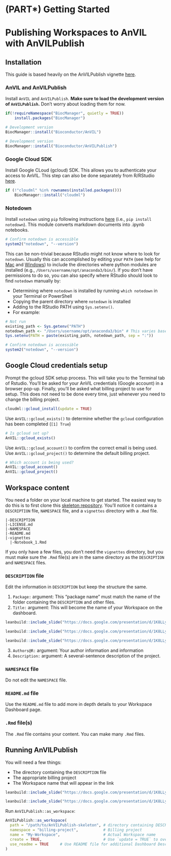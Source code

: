 # (PART\*) Getting Started {-}

# Publishing Workspaces to AnVIL with AnVILPublish

## Installation

This guide is based heavily on the AnVILPublish vignette [here](https://bioconductor.org/packages/release/bioc/vignettes/AnVILPublish/inst/doc/AnVILPublishIntro.html).

### AnVIL and AnVILPublish

Install `AnVIL` and `AnVILPublish`. **Make sure to load the development version of `AnVILPublish`.** Don't worry about loading them for now.

```r
if(!requireNamespace("BiocManager", quietly = TRUE))
    install.packages("BiocManager")

# Development version
BiocManager::install("Bioconductor/AnVIL")

# Development version
BiocManager::install("Bioconductor/AnVILPublish")
```

### Google Cloud SDK

Install Google CLoud (gcloud) SDK. This allows you to authenticate your access to AnVIL. This step can also be done separately from R/RStudio [here](https://cloud.google.com/sdk/docs/quickstart).

```r
if (!"cloudml" %in% rownames(installed.packages()))
    BiocManager::install("cloudml")
```

### Notedown

Install `notedown` using `pip` following instructions [here](https://github.com/aaren/notedown) (i.e., `pip install notedown`). This module converts markdown documents into .ipynb notebooks.

```r
# Confirm notedown is accessible
system2("notedown", "--version")
```

This can be non-trivial because RStudio might not know where to look for `notedown`. Usually this can accomplished by editing your `PATH` (see help for [Mac](https://www.architectryan.com/2012/10/02/add-to-the-path-on-mac-os-x-mountain-lion/) and [Windows](https://www.architectryan.com/2018/03/17/add-to-the-path-on-windows-10/)) to include the directories where python modules are installed (e.g., `/Users/username/opt/anaconda3/bin/`). If you don't have permissions to do so, you can also specify where RStudio should look to find `notedown` manually by:

- Determining where `notedown` is installed by running `which notedown` in your Terminal or PowerShell
- Copying the parent directory where `notedown` is installed
- Adding to the RStudio PATH using `Sys.setenv()`.
- For example:

```r
# Not run
existing_path <- Sys.getenv("PATH")
notedown_path <- "/Users/username/opt/anaconda3/bin" # This varies based on your operating system
Sys.setenv(PATH = paste(existing_path, notedown_path, sep = ":"))

# Confirm notedown is accessible
system2("notedown", "--version")
```

## Google Cloud credentials setup

Prompt the gcloud SDK setup process. This will take you to the Terminal tab of Rstudio. You'll be asked for your AnVIL credentials (Google account) in a browser pop-up. Finally, you'll be asked what billing project to use for setup. This does not need to be done every time, just whenever you need to change the billing project.

```r
cloudml::gcloud_install(update = TRUE)
```

Use `AnVIL::gcloud_exists()` to determine whether the `gcloud` configuration has been completed (`[1] True`)

```r
# Is gcloud set up?
AnVIL::gcloud_exists()
```

Use `AnVIL::gcloud_account()` to confirm the correct email is being used. Use `AnVIL::gcloud_project()` to determine the default billing project.

```r
# Which account is being used?
AnVIL::gcloud_account()
AnVIL::gcloud_project()
```

## Workspace content

You need a folder on your local machine to get started. The easiest way to do this is to first clone this [skeleton repository](https://github.com/avahoffman/AnVILPublish-skeleton). You'll notice it contains a `DESCRIPTION` file, `NAMESPACE` file, and a `vignettes` directory with a `.Rmd` file. 

```
|-DESCRIPTION
|-LICENSE.md
|-NAMESPACE
|-README.md
|-vignettes
  |-Notebook_1.Rmd
```

If you only have a few files, you don't need the `vignettes` directory, but you must make sure the `.Rmd` file(s) are in the same directory as the `DESCRIPTION` and `NAMESPACE` files.

### `DESCRIPTION` file

Edit the information in `DESCRIPTION` but keep the structure the same. 

1. `Package:` argument: This "package name" must match the name of the folder containing the `DESCRIPTION` and other files.
2. `Title:` argument: This will become the name of your Workspace on the dashboard.

```r
leanbuild::include_slide("https://docs.google.com/presentation/d/1K8LLyP1yhDnNPtwsTQm20gXJG1m9hj-ZGwTTPGryDWc/edit#slide=id.p")
```

```r
leanbuild::include_slide("https://docs.google.com/presentation/d/1K8LLyP1yhDnNPtwsTQm20gXJG1m9hj-ZGwTTPGryDWc/edit#slide=id.gdcee1b7ab9_1_1")
```

```r
leanbuild::include_slide("https://docs.google.com/presentation/d/1K8LLyP1yhDnNPtwsTQm20gXJG1m9hj-ZGwTTPGryDWc/edit#slide=id.gdcee1b7ab9_1_7")
```

3. `Authors@R:` argument: Your author information and information
4. `Description:` argument: A several-sentence description of the project.

### `NAMESPACE` file

Do not edit the `NAMESPACE` file.

### `README.md` file

Use the `README.md` file to add more in depth details to your Workspace Dashboard page.

### `.Rmd` file(s)

The `.Rmd` file contains your content. You can make many `.Rmd` files.

## Running AnVILPublish

You will need a few things:

- The directory containing the `DESCRIPTION` file
- The appropriate billing project
- The Workspace name that will appear in the link 

```r
leanbuild::include_slide("https://docs.google.com/presentation/d/1K8LLyP1yhDnNPtwsTQm20gXJG1m9hj-ZGwTTPGryDWc/edit#slide=id.gdcee1b7ab9_1_16")
```

```r
leanbuild::include_slide("https://docs.google.com/presentation/d/1K8LLyP1yhDnNPtwsTQm20gXJG1m9hj-ZGwTTPGryDWc/edit#slide=id.gdcee1b7ab9_1_21")
```

Run `AnVILPublish::as_workspace`:

```r
AnVILPublish::as_workspace(
  path = "/path/to/AnVILPublish-skeleton", # directory containing DESCRIPTION file
  namespace = "billing-project",           # Billing project
  name = "My-Workspace",                   # Actual Workspace name
  create = TRUE,                           # Use `update = TRUE` to overwrite
  use_readme = TRUE     # Use README file for additional Dashboard Description
)
```